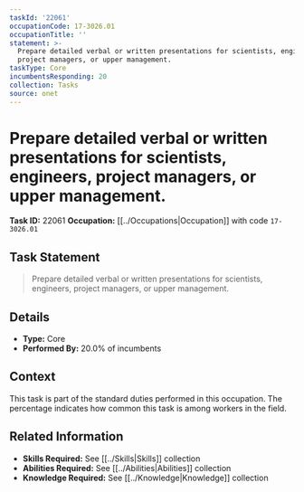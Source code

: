 ```yaml
---
taskId: '22061'
occupationCode: 17-3026.01
occupationTitle: ''
statement: >-
  Prepare detailed verbal or written presentations for scientists, engineers,
  project managers, or upper management.
taskType: Core
incumbentsResponding: 20
collection: Tasks
source: onet
---
```

# Prepare detailed verbal or written presentations for scientists, engineers, project managers, or upper management.

**Task ID:** 22061
**Occupation:** [[../Occupations|Occupation]] with code `17-3026.01`

## Task Statement

> Prepare detailed verbal or written presentations for scientists, engineers, project managers, or upper management.

## Details

- **Type:** Core
- **Performed By:** 20.0% of incumbents

## Context

This task is part of the standard duties performed in this occupation. The percentage indicates how common this task is among workers in the field.

## Related Information

- **Skills Required:** See [[../Skills|Skills]] collection
- **Abilities Required:** See [[../Abilities|Abilities]] collection
- **Knowledge Required:** See [[../Knowledge|Knowledge]] collection
